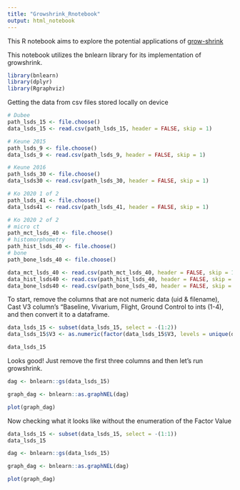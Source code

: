 ---
title: "Growshrink_Rnotebook"
output: html_notebook
---

This R notebook aims to explore the potential applications of [grow-shrink](https://doi.org/10.48550/arXiv.1407.8088)

This notebook utilizes the bnlearn library for its implementation of growshrink.

```{r}
library(bnlearn)
library(dplyr)
library(Rgraphviz)
```

Getting the data from csv files stored locally on device

```{r}
# Dubee
path_lsds_15 <- file.choose()
data_lsds_15 <- read.csv(path_lsds_15, header = FALSE, skip = 1)
```

```{r}
# Keune 2015
path_lsds_9 <- file.choose()
data_lsds_9 <- read.csv(path_lsds_9, header = FALSE, skip = 1)
```

```{r}
# Keune 2016
path_lsds_30 <- file.choose()
data_lsds30 <- read.csv(path_lsds_30, header = FALSE, skip = 1)
```

```{r}
# Ko 2020 1 of 2
path_lsds_41 <- file.choose()
data_lsds41 <- read.csv(path_lsds_41, header = FALSE, skip = 1)
```

```{r}
# Ko 2020 2 of 2
# micro ct
path_mct_lsds_40 <- file.choose()
# histomorphometry
path_hist_lsds_40 <- file.choose()
# bone
path_bone_lsds_40 <- file.choose()

data_mct_lsds_40 <- read.csv(path_mct_lsds_40, header = FALSE, skip = 1)
data_hist_lsds40 <- read.csv(path_hist_lsds_40, header = FALSE, skip = 1)
data_bone_lsds40 <- read.csv(path_bone_lsds_40, header = FALSE, skip = 1)
```

To start, remove the columns that are not numeric data (uid & filename),
Cast V3 column's "Baseline, Vivarium, Flight, Ground Control to ints (1-4),
and then convert it to a dataframe.

```{r}
data_lsds_15 <- subset(data_lsds_15, select = -(1:2))
data_lsds_15$V3 <- as.numeric(factor(data_lsds_15$V3, levels = unique(data_lsds_15$V3)))
```

```{r}
data_lsds_15
```


Looks good! Just remove the first three columns and then let's run growshrink.

```{r}
dag <- bnlearn::gs(data_lsds_15)
```


```{r}
graph_dag <- bnlearn::as.graphNEL(dag)

plot(graph_dag)
```

Now checking what it looks like without the enumeration of the Factor Value
```{r}
data_lsds_15 <- subset(data_lsds_15, select = -(1:1))
data_lsds_15
```
```{r}
dag <- bnlearn::gs(data_lsds_15)
```


```{r}
graph_dag <- bnlearn::as.graphNEL(dag)

plot(graph_dag)
```
